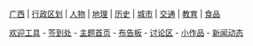 <div style="clear: both; margin: 1em 3px 1em 3px;">
<p style="font-variant: small-caps; text-align: center; margin-top: 0; margin-bottom:.2em; font-size: 105%;">[[:Category:广西|广西]] | [[:Category:广西行政区划|行政区划]] | [[:Category:广西人|人物]] | [[:Category:广西地理|地理]] | [[:Category:广西历史|历史]] | [[:Category:广西城市|城市]] | [[:Category:广西交通|交通]] | [[:Category:广西教育|教育]] | [[:Category:广西食品|食品]]</p>
<p style="text-align: center; margin-top: 0; font-size:90%;">[[Template:welcomegx|欢迎工具]] - [[Wikipedia:广西维基人列表|签到处]] - [[Portal:广西|主题首页]] - [[Wikipedia:广西维基人布告板|布告板]] - [[Wikipedia talk:广西维基人布告板|讨论区]] - [[:Category:广西小作品|小作品]] - [[Portal:廣西/廣西新聞動態|新闻动态]] 
</p>
</div>